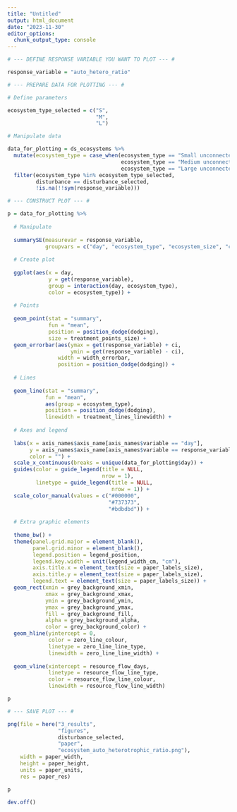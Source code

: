 ```yaml
---
title: "Untitled"
output: html_document
date: "2023-11-30"
editor_options: 
  chunk_output_type: console
---
```


```r

# --- DEFINE RESPONSE VARIABLE YOU WANT TO PLOT --- #

response_variable = "auto_hetero_ratio"
```

```r

# --- PREPARE DATA FOR PLOTTING --- #

# Define parameters

ecosystem_type_selected = c("S",
                            "M",
                            "L")

# Manipulate data

data_for_plotting = ds_ecosystems %>%
  mutate(ecosystem_type = case_when(ecosystem_type == "Small unconnected" ~ "S",
                                    ecosystem_type == "Medium unconnected" ~ "M",
                                    ecosystem_type == "Large unconnected" ~ "L")) %>%
  filter(ecosystem_type %in% ecosystem_type_selected,
         disturbance == disturbance_selected,
         !is.na(!!sym(response_variable)))
```

```r

# --- CONSTRUCT PLOT --- #

p = data_for_plotting %>%
  
  # Manipulate
  
  summarySE(measurevar = response_variable,
            groupvars = c("day", "ecosystem_type", "ecosystem_size", "connection")) %>%
  
  # Create plot
  
  ggplot(aes(x = day,
             y = get(response_variable),
             group = interaction(day, ecosystem_type),
             color = ecosystem_type)) +
  
  # Points
  
  geom_point(stat = "summary",
             fun = "mean",
             position = position_dodge(dodging),
             size = treatment_points_size) +
  geom_errorbar(aes(ymax = get(response_variable) + ci,
                    ymin = get(response_variable) - ci),
                width = width_errorbar,
                position = position_dodge(dodging)) +
  
  # Lines
  
  geom_line(stat = "summary",
            fun = "mean",
            aes(group = ecosystem_type),
            position = position_dodge(dodging),
            linewidth = treatment_lines_linewidth) +
  
  # Axes and legend
  
  labs(x = axis_names$axis_name[axis_names$variable == "day"],
       y = axis_names$axis_name[axis_names$variable == response_variable],
       color = "") +
  scale_x_continuous(breaks = unique(data_for_plotting$day)) +
  guides(color = guide_legend(title = NULL,
                              nrow = 1),
         linetype = guide_legend(title = NULL,
                                 nrow = 1)) +
  scale_color_manual(values = c("#000000",
                                "#737373",
                                "#bdbdbd")) +
  
  # Extra graphic elements
  
  theme_bw() +
  theme(panel.grid.major = element_blank(),
        panel.grid.minor = element_blank(),
        legend.position = legend_position,
        legend.key.width = unit(legend_width_cm, "cm"),
        axis.title.x = element_text(size = paper_labels_size),
        axis.title.y = element_text(size = paper_labels_size),
        legend.text = element_text(size = paper_labels_size)) +
  geom_rect(xmin = grey_background_xmin, 
            xmax = grey_background_xmax,
            ymin = grey_background_ymin, 
            ymax = grey_background_ymax, 
            fill = grey_background_fill, 
            alpha = grey_background_alpha,
            color = grey_background_color) + 
  geom_hline(yintercept = 0,
             color = zero_line_colour,
             linetype = zero_line_line_type,
             linewidth = zero_line_line_width) +
  
  geom_vline(xintercept = resource_flow_days,
             linetype = resource_flow_line_type,
             color = resource_flow_line_colour,
             linewidth = resource_flow_line_width)

p
```

```r

# --- SAVE PLOT --- #

png(file = here("3_results", 
                "figures", 
                disturbance_selected, 
                "paper", 
                "ecosystem_auto_heterotrophic_ratio.png"),
    width = paper_width,
    height = paper_height,
    units = paper_units,
    res = paper_res)

p

dev.off()
```